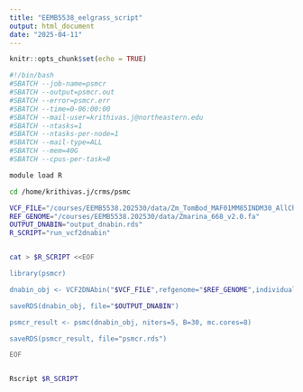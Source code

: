 ```yaml
---
title: "EEMB5538_eelgrass_script"
output: html_document
date: "2025-04-11"
---
```


```r
knitr::opts_chunk$set(echo = TRUE)
```


```bash
#!/bin/bash
#SBATCH --job-name=psmcr
#SBATCH --output=psmcr.out
#SBATCH --error=psmcr.err
#SBATCH --time=0-06:00:00
#SBATCH --mail-user=krithivas.j@northeastern.edu
#SBATCH --ntasks=1
#SBATCH --ntasks-per-node=1
#SBATCH --mail-type=ALL
#SBATCH --mem=40G
#SBATCH --cpus-per-task=8

module load R

cd /home/krithivas.j/crms/psmc

VCF_FILE="/courses/EEMB5538.202530/data/Zm_TomBod_MAF01MM85INDM30_AllChr.recode.vcf.gz"
REF_GENOME="/courses/EEMB5538.202530/data/Zmarina_668_v2.0.fa"
OUTPUT_DNABIN="output_dnabin.rds"
R_SCRIPT="run_vcf2dnabin"


cat > $R_SCRIPT <<EOF

library(psmcr)

dnabin_obj <- VCF2DNAbin("$VCF_FILE",refgenome="$REF_GENOME",individual = 42)

saveRDS(dnabin_obj, file="$OUTPUT_DNABIN")

psmcr_result <- psmc(dnabin_obj, niters=5, B=30, mc.cores=8)

saveRDS(psmcr_result, file="psmcr.rds")

EOF


Rscript $R_SCRIPT
```


